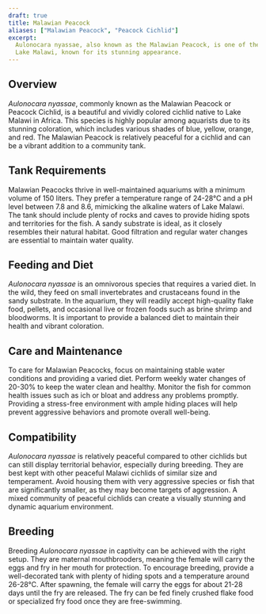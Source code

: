 ```yaml
---
draft: true
title: Malawian Peacock
aliases: ["Malawian Peacock", "Peacock Cichlid"]
excerpt:
  Aulonocara nyassae, also known as the Malawian Peacock, is one of the most popular and vividly colored cichlids from
  Lake Malawi, known for its stunning appearance.
---
```


## Overview

_Aulonocara nyassae_, commonly known as the Malawian Peacock or Peacock Cichlid, is a beautiful and vividly colored
cichlid native to Lake Malawi in Africa. This species is highly popular among aquarists due to its stunning coloration,
which includes various shades of blue, yellow, orange, and red. The Malawian Peacock is relatively peaceful for a
cichlid and can be a vibrant addition to a community tank.

## Tank Requirements

Malawian Peacocks thrive in well-maintained aquariums with a minimum volume of 150 liters. They prefer a temperature
range of 24-28°C and a pH level between 7.8 and 8.6, mimicking the alkaline waters of Lake Malawi. The tank should
include plenty of rocks and caves to provide hiding spots and territories for the fish. A sandy substrate is ideal, as
it closely resembles their natural habitat. Good filtration and regular water changes are essential to maintain water
quality.

## Feeding and Diet

_Aulonocara nyassae_ is an omnivorous species that requires a varied diet. In the wild, they feed on small invertebrates
and crustaceans found in the sandy substrate. In the aquarium, they will readily accept high-quality flake food,
pellets, and occasional live or frozen foods such as brine shrimp and bloodworms. It is important to provide a balanced
diet to maintain their health and vibrant coloration.

## Care and Maintenance

To care for Malawian Peacocks, focus on maintaining stable water conditions and providing a varied diet. Perform weekly
water changes of 20-30% to keep the water clean and healthy. Monitor the fish for common health issues such as ich or
bloat and address any problems promptly. Providing a stress-free environment with ample hiding places will help prevent
aggressive behaviors and promote overall well-being.

## Compatibility

_Aulonocara nyassae_ is relatively peaceful compared to other cichlids but can still display territorial behavior,
especially during breeding. They are best kept with other peaceful Malawi cichlids of similar size and temperament.
Avoid housing them with very aggressive species or fish that are significantly smaller, as they may become targets of
aggression. A mixed community of peaceful cichlids can create a visually stunning and dynamic aquarium environment.

## Breeding

Breeding _Aulonocara nyassae_ in captivity can be achieved with the right setup. They are maternal mouthbrooders,
meaning the female will carry the eggs and fry in her mouth for protection. To encourage breeding, provide a
well-decorated tank with plenty of hiding spots and a temperature around 26-28°C. After spawning, the female will carry
the eggs for about 21-28 days until the fry are released. The fry can be fed finely crushed flake food or specialized
fry food once they are free-swimming.
